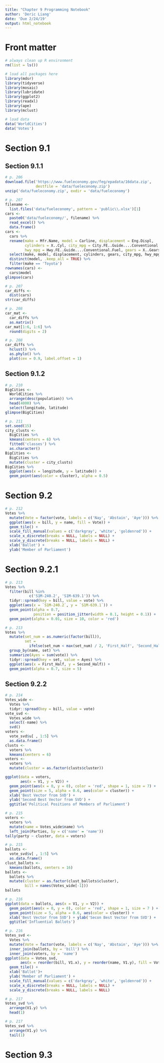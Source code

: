 ```yaml
---
title: "Chapter 9 Programming Notebook"
author: 'Deric Liang'
date: 'Due 2/24/19'
output: html_notebook
---
```


# Front matter

```r
# always clean up R environment
rm(list = ls())

# load all packages here
library(mdsr)
library(tidyverse)
library(mosaic)
library(lubridate)
library(ggplot2)
library(readxl)
library(ape)
library(mclust)

# load data
data('WorldCities')
data('Votes')
```

# Section 9.1

## Section 9.1.1

```r
# p. 206
download.file('https://www.fueleconomy.gov/feg/epadata/16data.zip',
              destfile = 'data/fueleconomy.zip')
unzip('data/fueleconomy.zip', exdir = 'data/fueleconomy')
```

```r
# p. 207
filename <-
  list.files('data/fueleconomy', pattern = 'public\\.xlsx')[1]
cars <-
  paste0('data/fueleconomy/', filename) %>%
  read_excel() %>%
  data.frame()
cars <-
  cars %>%
  rename(make = Mfr.Name, model = Carline, displacement = Eng.Displ,
         cylinders = X..Cyl, city_mpg = City.FE..Guide....Conventional.Fuel,
         hwy_mpg = Hwy.FE..Guide....Conventional.Fuel, gears = X..Gears) %>%
  select(make, model, displacement, cylinders, gears, city_mpg, hwy_mpg) %>%
  distinct(model, .keep_all = TRUE) %>%
  filter(make == 'Toyota')
rownames(cars) <-
  cars$model
glimpse(cars)
```

```r
# p. 207
car_diffs <-
  dist(cars)
str(car_diffs)
```

```r
# p. 208
car_mat <-
  car_diffs %>%
  as.matrix()
car_mat[1:6, 1:6] %>%
  round(digits = 2)
```

```r
# p. 208
car_diffs %>%
  hclust() %>%
  as.phylo() %>%
  plot(cex = 0.9, label.offset = 1)
```

## Section 9.1.2

```r
# p. 210
BigCities <-
  WorldCities %>%
  arrange(desc(population)) %>%
  head(4000) %>%
  select(longitude, latitude)
glimpse(BigCities)
```

```r
# p. 211
set.seed(15)
city_clusts <- 
  BigCities %>%
  kmeans(centers = 6) %>%
  fitted('classes') %>%
  as.character()
BigCities <-
  BigCities %>%
  mutate(cluster = city_clusts)
BigCities %>%
  ggplot(aes(x = longitude, y = latitude)) +
  geom_point(aes(color = cluster), alpha = 0.5)
```

# Section 9.2

```r
# p. 212
Votes %>%
  mutate(Vote = factor(vote, labels = c('Nay', 'Abstain', 'Aye'))) %>%
  ggplot(aes(x = bill, y = name, fill = Vote)) +
  geom_tile() +
  scale_fill_manual(values = c('darkgray', 'white', 'goldenrod')) +
  scale_x_discrete(breaks = NULL, labels = NULL) +
  scale_y_discrete(breaks = NULL, labels = NULL) +
  xlab('Ballot') +
  ylab('Member of Parliament')
```

# Section 9.2.1

```r
# p. 213
Votes %>%
  filter(bill %in%
           c('S1M-240.2', 'S1M-639.1')) %>%
  tidyr::spread(key = bill, value = vote) %>%
  ggplot(aes(x = `S1M-240.2`, y = `S1M-639.1`)) +
  geom_point(alpha = 0.7,
             position = position_jitter(width = 0.1, height = 0.1)) +
  geom_point(alpha = 0.01, size = 10, color = 'red')
```

```r
# p. 213
Votes %>%
  mutate(set_num = as.numeric(factor(bill)),
         set = 
           ifelse(set_num < max(set_num) / 2, 'First_Half', 'Second_Half')) %>%
  group_by(name, set) %>%
  summarize(Ayes = sum(vote)) %>%
  tidyr::spread(key = set, value = Ayes) %>%
  ggplot(aes(x = First_Half, y = Second_Half)) +
  geom_point(alpha = 0.7, size = 5)
```

## Section 9.2.2

```r
# p. 214
Votes_wide <-
  Votes %>%
  tidyr::spread(key = bill, value = vote)
vote_svd <-
  Votes_wide %>%
  select(-name) %>%
  svd()
voters <-
  vote_svd$u[ , 1:5] %>%
  as.data.frame()
clusts <-
  voters %>%
  kmeans(centers = 6)
voters <-
  voters %>%
  mutate(cluster = as.factor(clusts$cluster))

ggplot(data = voters,
       aes(x = V1, y = V2)) +
  geom_point(aes(x = 0, y = 0), color = 'red', shape = 1, size = 7) +
  geom_point(size = 5, alpha = 0.6, aes(color = cluster)) +
  xlab('Best Vector from SVD') +
  ylab('Second Best Vector from SVD') +
  ggtitle('Political Positions of Members of Parliament')
```

```r
# p. 215
voters <-
  voters %>%
  mutate(name = Votes_wide$name) %>%
  left_join(Parties, by = c('name' = 'name'))
tally(party ~ cluster, data = voters)
```

```r
# p. 215
ballots <-
  vote_svd$v[ , 1:5] %>%
  as.data.frame()
clust_ballots <-
  kmeans(ballots, centers = 16)
ballots <-
  ballots %>%
  mutate(cluster = as.factor(clust_ballots$cluster),
         bill = names(Votes_wide[-1]))
ballots
```

```r
# p. 216
ggplot(data = ballots, aes(x = V1, y = V2)) +
  geom_point(aes(x = 0, y = 0), color = 'red', shape = 1, size = 7 ) +
  geom_point(size = 5, alpha = 0.6, aes(color = cluster)) +
  xlab('Best Vector from SVD') + ylab('Secon Best Vector from SVD') +
  ggtitle('Influential Ballots')
```

```r
# p. 216
Votes_svd <-
  Votes %>%
  mutate(Vote = factor(vote, labels = c('Nay', 'Abstain', 'Aye'))) %>%
  inner_join(ballots, by = 'bill') %>%
  inner_join(voters, by = 'name')
ggplot(data = Votes_svd,
       aes(x = reorder(bill, V1.x), y = reorder(name, V1.y), fill = Vote)) +
  geom_tile() +
  xlab('Ballot')+
  ylab('Member of Parliament') +
  scale_fill_manual(values = c('darkgray', 'white', 'goldenrod')) +
  scale_x_discrete(breaks = NULL, labels = NULL) +
  scale_y_discrete(breaks = NULL, labels = NULL)
```

```r
# p. 217
Votes_svd %>%
  arrange(V1.y) %>%
  head(1)
```

```r
# p. 217
Votes_svd %>%
  arrange(V1.y) %>%
  tail(1)
```

# Section 9.3

